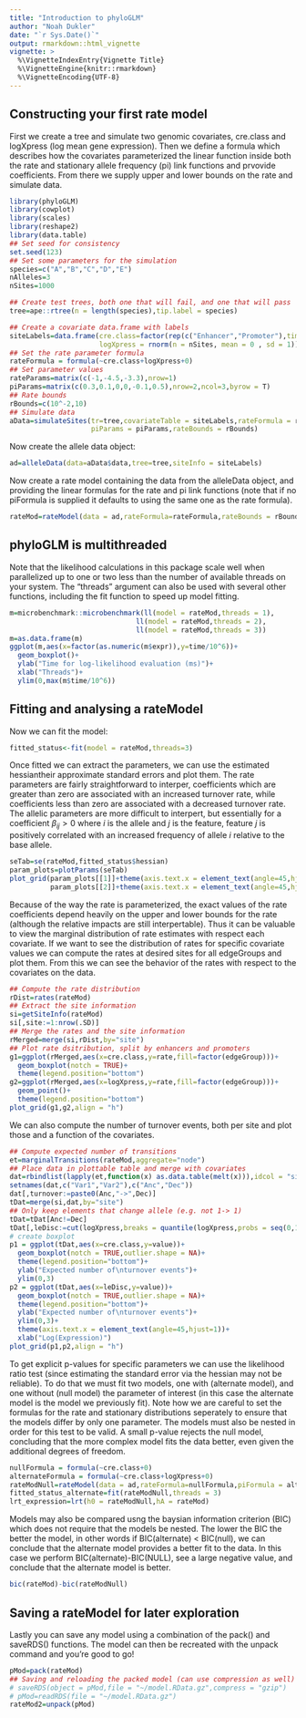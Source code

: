 ---
title: "Introduction to phyloGLM"
author: "Noah Dukler"
date: "`r Sys.Date()`"
output: rmarkdown::html_vignette
vignette: >
  %\VignetteIndexEntry{Vignette Title}
  %\VignetteEngine{knitr::rmarkdown}
  %\VignetteEncoding{UTF-8}
---

## Constructing your first rate model

First we create a tree and simulate two genomic covariates, cre.class and logXpress (log mean gene expression). Then we define a formula which describes how the covariates parameterized the linear function inside both the rate and stationary allele frequency (pi) link functions and prvovide coefficients. From there we supply upper and lower bounds on the rate and simulate data. 

```{r simulate_data, warning=FALSE,message=FALSE}
library(phyloGLM)
library(cowplot)
library(scales)
library(reshape2)
library(data.table)
## Set seed for consistency
set.seed(123)
## Set some parameters for the simulation
species=c("A","B","C","D","E")
nAlleles=3
nSites=1000

## Create test trees, both one that will fail, and one that will pass
tree=ape::rtree(n = length(species),tip.label = species)

## Create a covariate data.frame with labels
siteLabels=data.frame(cre.class=factor(rep(c("Enhancer","Promoter"),times=c(3/4*nSites,1/4*nSites))),
                      logXpress = rnorm(n = nSites, mean = 0 , sd = 1))
## Set the rate parameter formula
rateFormula = formula(~cre.class+logXpress+0)
## Set parameter values
rateParams=matrix(c(-1,-4.5,-3.3),nrow=1)
piParams=matrix(c(0.3,0.1,0,0,-0.1,0.5),nrow=2,ncol=3,byrow = T)
## Rate bounds
rBounds=c(10^-2,10)
## Simulate data
aData=simulateSites(tr=tree,covariateTable = siteLabels,rateFormula = rateFormula, rateParams = rateParams,
                    piParams = piParams,rateBounds = rBounds)
```
Now create the allele data object:

```{r build_allele_data,results="hide"}
ad=alleleData(data=aData$data,tree=tree,siteInfo = siteLabels)
```

Now create a rate model containing the data from the alleleData object, and providing the linear formulas for the rate and pi link functions (note that if no piFormula is supplied it defaults to using the same one as the rate formula).

```{r build_rateModel,results="hide"}
rateMod=rateModel(data = ad,rateFormula=rateFormula,rateBounds = rBounds)
```

## phyloGLM is multithreaded

Note that the likelihood calculations in this package scale well when parallelized up to one or two less than the number of available threads on your system. The "threads" argument can also be used with several other functions, including the fit function to speed up model fitting.

```{r benchmark,fig.width=4, fig.height=4}
m=microbenchmark::microbenchmark(ll(model = rateMod,threads = 1),
                               ll(model = rateMod,threads = 2),
                               ll(model = rateMod,threads = 3))
m=as.data.frame(m)
ggplot(m,aes(x=factor(as.numeric(m$expr)),y=time/10^6))+
  geom_boxplot()+
  ylab("Time for log-likelihood evaluation (ms)")+
  xlab("Threads")+
  ylim(0,max(m$time/10^6))
```

## Fitting and analysing a rateModel

Now we can fit the model:
```{r fit_model}
fitted_status<-fit(model = rateMod,threads=3)
```

Once fitted we can extract the parameters, we can use the estimated hessiantheir approximate standard errors and plot them. The rate parameters are fairly straightforward to interper, coefficients which are greater than zero are associated with an increased turnover rate, while coefficients less than zero are associated with a decreased turnover rate. The allelic parameters are more difficult to interpert, but essentially for a coefficient $\beta_{ij}>0$ where $i$ is the allele and $j$ is the feature, feature $j$ is positively correlated with an increased frequency of allele $i$ relative to the base allele.  

```{r plot_coefficients, fig.width=7, fig.height=4}
seTab=se(rateMod,fitted_status$hessian)
param_plots=plotParams(seTab)
plot_grid(param_plots[[1]]+theme(axis.text.x = element_text(angle=45,hjust=1)),
          param_plots[[2]]+theme(axis.text.x = element_text(angle=45,hjust=1)),align = "h")
```

Because of the way the rate is parameterized, the exact values of the rate coefficients depend heavily on the upper and lower bounds for the rate (although the relative impacts are still interpertable). Thus it can be valuable to view the marginal distribution of rate estimates with respect each covariate. If we want to see the distribution of rates for specific covariate values we can compute the rates at desired sites for all edgeGroups and plot them. From this we can see the behavior of the rates with respect to the covariates on the data.
```{r marginal_rate_plots ,fig.width=7, fig.height=3.5}
## Compute the rate distribution
rDist=rates(rateMod)
## Extract the site information
si=getSiteInfo(rateMod)
si[,site:=1:nrow(.SD)]
## Merge the rates and the site information
rMerged=merge(si,rDist,by="site")
## Plot rate dsitribution, split by enhancers and promoters
g1=ggplot(rMerged,aes(x=cre.class,y=rate,fill=factor(edgeGroup)))+
  geom_boxplot(notch = TRUE)+
  theme(legend.position="bottom")
g2=ggplot(rMerged,aes(x=logXpress,y=rate,fill=factor(edgeGroup)))+
  geom_point()+
  theme(legend.position="bottom")
plot_grid(g1,g2,align = "h")
```

We can also compute the number of turnover events, both per site and plot those and a function of the covariates.
```{r turnover_plots,fig.width=7, fig.height=3.5}
## Compute expected number of transitions
et=marginalTransitions(rateMod,aggregate="node")
## Place data in plottable table and merge with covariates
dat=rbindlist(lapply(et,function(x) as.data.table(melt(x))),idcol = "site")
setnames(dat,c("Var1","Var2"),c("Anc","Dec"))
dat[,turnover:=paste0(Anc,"->",Dec)]
tDat=merge(si,dat,by="site")
## Only keep elements that change allele (e.g. not 1-> 1)
tDat=tDat[Anc!=Dec]
tDat[,leDisc:=cut(logXpress,breaks = quantile(logXpress,probs = seq(0,1,0.2)),include.lowest = TRUE)]
# create boxplot 
p1 = ggplot(tDat,aes(x=cre.class,y=value))+
  geom_boxplot(notch = TRUE,outlier.shape = NA)+
  theme(legend.position="bottom")+
  ylab("Expected number of\nturnover events")+
  ylim(0,3)
p2 = ggplot(tDat,aes(x=leDisc,y=value))+
  geom_boxplot(notch = TRUE,outlier.shape = NA)+
  theme(legend.position="bottom")+
  ylab("Expected number of\nturnover events")+
  ylim(0,3)+
  theme(axis.text.x = element_text(angle=45,hjust=1))+
  xlab("Log(Expression)")
plot_grid(p1,p2,align = "h")
```
To get explicit p-values for specific parameters we can use the likelihood ratio test (since estimating the standard error via the hessian may not be reliable). To do that we must fit two models, one with (alternate model), and one without (null model) the parameter of interest (in this case the alternate model is the model we previously fit). Note how we are careful to set the formulas for the rate and stationary distributions seperately to ensure that the models differ by only one parameter. The models must also be nested in order for this test to be valid. A small p-value rejects the null model, concluding that the more complex model fits the data better, even given the additional degrees of freedom.

```{r coefficient_lrt}
nullFormula = formula(~cre.class+0)
alternateFormula = formula(~cre.class+logXpress+0)
rateModNull=rateModel(data = ad,rateFormula=nullFormula,piFormula = alternateFormula)
fitted_status_alternate=fit(rateModNull,threads = 3)
lrt_expression=lrt(h0 = rateModNull,hA = rateMod)
```
Models may also be compared usng the baysian information criterion (BIC) which does not require that the models be nested. The lower the BIC the better the model, in other words if BIC(alternate) < BIC(null), we can conclude that the alternate model provides a better fit to the data. In this case we perform BIC(alternate)-BIC(NULL), see a large negative value, and conclude that the alternate model is better.  

```{r bic}
bic(rateMod)-bic(rateModNull)
```

## Saving a rateModel for later exploration
Lastly you can save any model using a combination of the pack() and saveRDS() functions. The model can then be recreated with the unpack command and you're good to go!
```{r saving_model}
pMod=pack(rateMod)
## Saving and reloading the packed model (can use compression as well)
# saveRDS(object = pMod,file = "~/model.RData.gz",compress = "gzip")
# pMod=readRDS(file = "~/model.RData.gz")
rateMod2=unpack(pMod)
```

